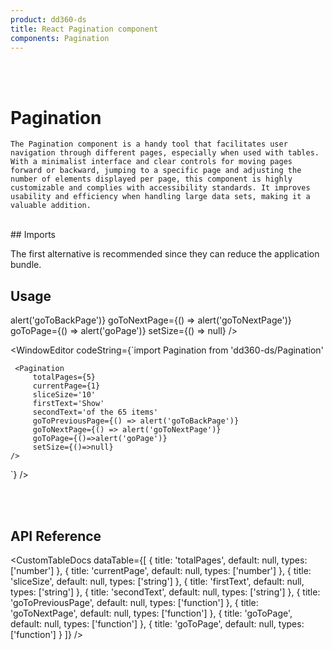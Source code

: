 ```yaml
---
product: dd360-ds
title: React Pagination component
components: Pagination
---
```


<br />
<br />

# <span name="floating-nav">Pagination</span>

    The Pagination component is a handy tool that facilitates user navigation through different pages, especially when used with tables. With a minimalist interface and clear controls for moving pages forward or backward, jumping to a specific page and adjusting the number of elements displayed per page, this component is highly customizable and complies with accessibility standards. It improves usability and efficiency when handling large data sets, making it a valuable addition.

<br />
## <span name="floating-nav">Imports</span>

The first alternative is recommended since they can reduce the application bundle.

<WindowEditor codeString="import Pagination from 'dd360-ds/Pagination'" />
<WindowEditor codeString="import { Pagination } from 'dd360-ds'" />

## <span name="floating-nav">Usage</span>

<ContainerComponentDoc className="flex items-center">
    <Pagination
        totalPages={5}
        currentPage={1}
        sliceSize="10"
        firstText="Show"
        secondText="of the 65 items"
        goToPreviousPage={() => alert('goToBackPage')}
        goToNextPage={() => alert('goToNextPage')}
        goToPage={() => alert('goPage')}
        setSize={() => null}
    />
</ContainerComponentDoc>

<WindowEditor
    codeString={`import Pagination from 'dd360-ds/Pagination'

     <Pagination
         totalPages={5}
         currentPage={1}
         sliceSize='10'
         firstText='Show'
         secondText='of the 65 items'
         goToPreviousPage={() => alert('goToBackPage')}
         goToNextPage={() => alert('goToNextPage')}
         goToPage={()=>alert('goPage')}
         setSize={()=>null}
    />

`} />

<br />
<br />

## <span name="floating-nav">API Reference</span>

<CustomTableDocs
    dataTable={[
        { title: 'totalPages', default: null, types: ['number'] },
        { title: 'currentPage', default: null, types: ['number'] },
        { title: 'sliceSize', default: null, types: ['string'] },
        { title: 'firstText', default: null, types: ['string'] },
        { title: 'secondText', default: null, types: ['string'] },
        { title: 'goToPreviousPage', default: null, types: ['function'] },
        { title: 'goToNextPage', default: null, types: ['function'] },
        { title: 'goToPage', default: null, types: ['function'] },
        { title: 'goToPage', default: null, types: ['function'] }
    ]}
/>
